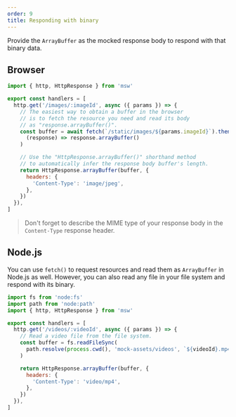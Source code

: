 ```yaml
---
order: 9
title: Responding with binary
---
```


Provide the `ArrayBuffer` as the mocked response body to respond with that binary data.

## Browser

```js {8-10,14-18}
import { http, HttpResponse } from 'msw'

export const handlers = [
  http.get('/images/:imageId', async ({ params }) => {
    // The easiest way to obtain a buffer in the browser
    // is to fetch the resource you need and read its body
    // as "response.arrayBuffer()".
    const buffer = await fetch(`/static/images/${params.imageId}`).then(
      (response) => response.arrayBuffer()
    )

    // Use the "HttpResponse.arrayBuffer()" shorthand method
    // to automatically infer the response body buffer's length.
    return HttpResponse.arrayBuffer(buffer, {
      headers: {
        'Content-Type': 'image/jpeg',
      },
    })
  }),
]
```

> Don't forget to describe the MIME type of your response body in the `Content-Type` response header.

## Node.js

You can use `fetch()` to request resources and read them as `ArrayBuffer` in Node.js as well. However, you can also read any file in your file system and respond with its binary.

```js
import fs from 'node:fs'
import path from 'node:path'
import { http, HttpResponse } from 'msw'

export const handlers = [
  http.get('/videos/:videoId', async ({ params }) => {
    // Read a video file from the file system.
    const buffer = fs.readFileSync(
      path.resolve(process.cwd(), 'mock-assets/videos', `${videoId}.mp4`)
    )

    return HttpResponse.arrayBuffer(buffer, {
      headers: {
        'Content-Type': 'video/mp4',
      },
    })
  }),
]
```
